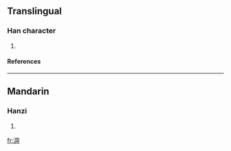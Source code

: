 ==Translingual==
===Han character===
{{Han char|rn=85|rad=水|as=08|sn=11|four=3712<sub>0</sub>|canj=水月土口 (EBGR)}}
# {{defn|Han|sort=水08}}
====References====
{{Han ref|kx=0629.180|dkj=17630|dj=1031.120|hdz=31656.020|uh=6DCD|ud=28109|bh=D645|bd=54853}}

----
==Mandarin==
===Hanzi===
{{cmn-hanzi|pin=[[chù]] (chu4), [[shū]] (shu1), [[zhōu]] (zhou1)|wg=ch'u<sup>4</sup>, shu<sup>1</sup>, chou<sup>1</sup>}}
# {{defn|Mandarin}}

[[fr:淍]]